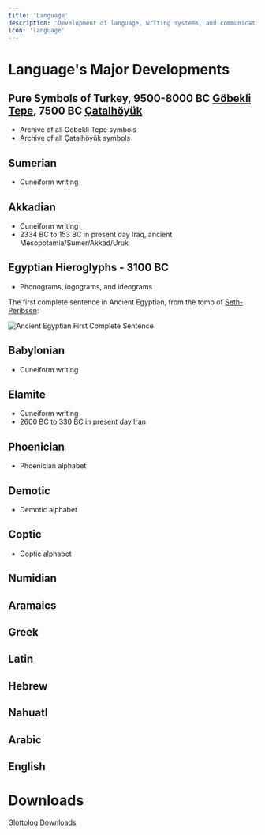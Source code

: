 ```yaml
---
title: 'Language'
description: 'Development of language, writing systems, and communication.'
icon: 'language'
---
```


# Language's Major Developments

## Pure Symbols of Turkey, 9500-8000 BC [Göbekli Tepe](https://en.wikipedia.org/wiki/G%C3%B6bekli_Tepe), 7500 BC [Çatalhöyük](https://en.wikipedia.org/wiki/%C3%87atalh%C3%B6y%C3%BCk)
- Archive of all Gobekli Tepe symbols
- Archive of all Çatalhöyük symbols

## Sumerian
- Cuneiform writing

## Akkadian
- Cuneiform writing
- 2334 BC to 153 BC in present day Iraq, ancient Mesopotamia/Sumer/Akkad/Uruk


## Egyptian Hieroglyphs - 3100 BC
- Phonograms, logograms, and ideograms

The first complete sentence in Ancient Egyptian, from the tomb of [Seth-Peribsen](https://en.wikipedia.org/wiki/Seth-Peribsen):

![Ancient Egyptian First Complete Sentence](https://upload.wikimedia.org/wikipedia/commons/f/fb/Peribsen2.JPG)

## Babylonian
- Cuneiform writing

## Elamite
- Cuneiform writing
- 2600 BC to 330 BC in present day Iran

## Phoenician
- Phoenician alphabet

## Demotic
- Demotic alphabet

## Coptic
- Coptic alphabet

## Numidian

## Aramaics

## Greek

## Latin

## Hebrew

## Nahuatl

## Arabic

## English

# Downloads

[Glottolog Downloads](https://glottolog.org/meta/downloads)
